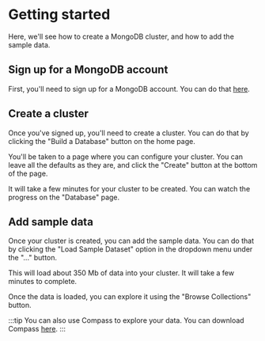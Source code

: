 # Getting started

Here, we'll see how to create a MongoDB cluster, and how to add the sample data.

## Sign up for a MongoDB account

First, you'll need to sign up for a MongoDB account. You can do that [here](https://mdb.link/try).

## Create a cluster

Once you've signed up, you'll need to create a cluster. You can do that by clicking the "Build a Database" button on the home page.

You'll be taken to a page where you can configure your cluster. You can leave all the defaults as they are, and click the "Create" button at the bottom of the page.

It will take a few minutes for your cluster to be created. You can watch the progress on the "Database" page.

## Add sample data

Once your cluster is created, you can add the sample data. You can do that by clicking the "Load Sample Dataset" option in the dropdown menu under the "..." button.

This will load about 350 Mb of data into your cluster. It will take a few minutes to complete.

Once the data is loaded, you can explore it using the "Browse Collections" button.

:::tip
You can also use Compass to explore your data. You can download Compass [here](https://www.mongodb.com/try/download/compass).
:::

